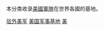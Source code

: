 本分类收录[[美國軍隊|美國軍隊]]在世界各國的基地。
{{Commonscat|Military facilities of the United States by country}}

[[Category:驻外美军|]]
[[Category:美国军事基地|]]
[[Category:駐外軍事設施|美]]